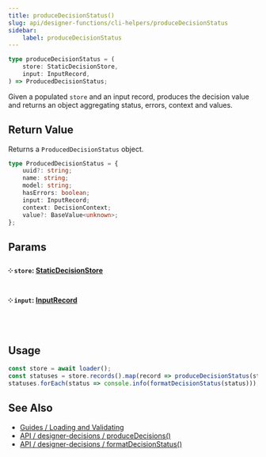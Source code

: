 ```yaml
---
title: produceDecisionStatus()
slug: api/designer-functions/cli-helpers/produceDecisionStatus
sidebar:
    label: produceDecisionStatus
---
```


```ts
type produceDecisionStatus = (
    store: StaticDecisionStore,
    input: InputRecord,
) => ProducedDecisionStatus;
```

Given a populated `store` and an input record, produces the decision value and returns
an object aggregating status, errors, context and values.

## Return Value

Returns a `ProducedDecisionStatus` object.

```ts
type ProducedDecisionStatus = {
    uuid?: string;
    name: string;
    model: string;
    hasErrors: boolean;
    input: InputRecord;
    context: DecisionContext;
    value?: BaseValue<unknown>;
};
```

## Params

#### ༶ `store`: [StaticDecisionStore](/api/designer-functions/Store/Types/StaticDecisionStore)

#### ༶ `input`: [InputRecord](/api/designer-decisions/Inputs/Types/InputRecord)

&nbsp;

## Usage

```js
const store = await loader();
const statuses = store.records().map(record => produceDecisionStatus(store, record));
statuses.forEach(status => console.info(formatDecisionStatus(status)));
```

## See Also

-   [Guides / Loading and Validating](/guides/loading-and-validating-design-decisions/)
-   [API / designer-decisions / produceDecisions()](/api/designer-decisions/cli-helpers/produceDecisions)
-   [API / designer-decisions / formatDecisionStatus()](/api/designer-decisions/cli-helpers/formatDecisionStatus)
